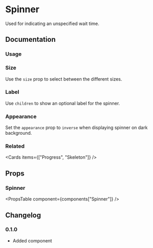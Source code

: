 
# Spinner

Used for indicating an unspecified wait time.

## Documentation

### Usage

<Demo component="spinner/usage" />

### Size

Use the `size` prop to select between the different sizes.

<Demo component="spinner/size-usage" />

### Label

Use `children` to show an optional label for the spinner.

<Demo component="spinner/label-usage" />

### Appearance

Set the `appearance` prop to `inverse` when displaying spinner on dark background.

<Demo component="spinner/color-usage" />

### Related

<Cards items={["Progress", "Skeleton"]} />

## Props

### Spinner

<PropsTable component={components["Spinner"]} />

## Changelog

### 0.1.0

- Added component
